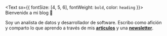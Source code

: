 <Text sx={{ fontSize: [4, 5, 6], fontWeight: `bold`, color: `heading` }}>
Bienvenidx a mi blog  🌙
</Text>

Soy un analista de datos y desarrollador de software. Escribo como afición y comparto lo que aprendo a través de mis [**articulos**](/blog) y una [**newsletter**](https://simplificandola.substack.com/about?utm_source=menu-dropdown).



